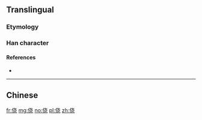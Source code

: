 {{also|僥}}
==Translingual==

===Etymology===
{{Han simp|僥|f=垚|t=戈 without 丶}}

===Han character===
{{Han char|rn=9|rad=人|as=06|sn=8|four=|canj=人十心山 (OJPU)|ids=⿰[[亻]][[尧]]}}

====References====
* {{Han ref|kx=0102.291|hdz=10147.030|uh=4FA5|ud=20389}}

----

==Chinese==
{{zh-see|僥}}

[[fr:侥]]
[[mg:侥]]
[[no:侥]]
[[pl:侥]]
[[zh:侥]]